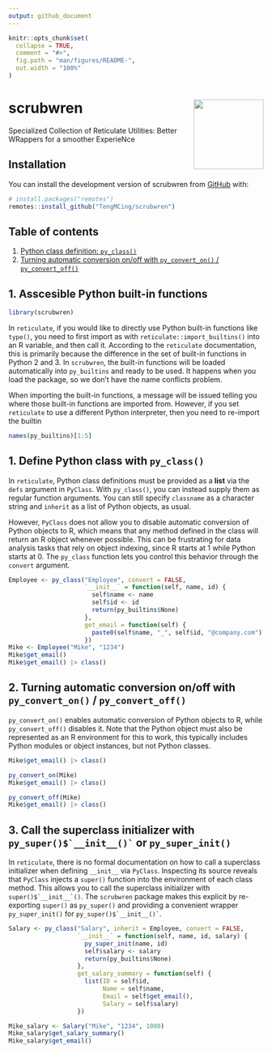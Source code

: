 ```yaml
---
output: github_document
---
```


<!-- README.md is generated from README.Rmd. Please edit that file -->

```r
knitr::opts_chunk$set(
  collapse = TRUE,
  comment = "#>",
  fig.path = "man/figures/README-",
  out.width = "100%"
)
```

# scrubwren <img src='man/figures/logo.png' align="right" height="138" />

<!-- badges: start -->
<!-- badges: end -->

Specialized Collection of Reticulate Utilities: Better WRappers for a smoother ExperieNce

## Installation

You can install the development version of scrubwren from [GitHub](https://github.com/) with:

``` r
# install.packages("remotes")
remotes::install_github("TengMCing/scrubwren")
```

## Table of contents



1. [Python class definition: `py_class()`](#1-python-class-definition-py_class)
2. [Turning automatic conversion on/off with `py_convert_on()` / `py_convert_off()`](#2-turning-automatic-conversion-onoff-with-py_convert_on--py_convert_off)

## 1. Asscesible Python built-in functions

```r
library(scrubwren)
```

In `reticulate`, if you would like to directly use Python built-in functions like `type()`, you need to first import as with `reticulate::import_builtins()` into an R variable, and then call it. According to the `reticulate` documentation, this is primarily because the difference in the set of built-in functions in Python 2 and 3. In `scrubwren`, the built-in functions will be loaded automatically into `py_builtins` and ready to be used. It happens when you load the package, so we don't have the name conflicts problem.

When importing the built-in functions, a message will be issued telling you where those built-in functions are imported from. However, if you set `reticulate` to use a different Python interpreter, then you need to re-import the builtin

```r
names(py_builtins)[1:5]
```


## 1. Define Python class with `py_class()`



In `reticulate`, Python class definitions must be provided as a **list** via the `defs` argument in `PyClass`. With `py_class()`, you can instead supply them as regular function arguments. You can still specify `classname` as a character string and `inherit` as a list of Python objects, as usual. 

However, `PyClass` does not allow you to disable automatic conversion of Python objects to R, which means that any method defined in the class will return an R object whenever possible. This can be frustrating for data analysis tasks that rely on object indexing, since R starts at 1 while Python starts at 0. The `py_class` function lets you control this behavior through the `convert` argument.


```r
Employee <- py_class("Employee", convert = FALSE,
                     `__init__` = function(self, name, id) {
                       self$name <- name
                       self$id <- id
                       return(py_builtins$None)
                     },
                     get_email = function(self) {
                       paste0(self$name, "_", self$id, "@company.com")
                     })
Mike <- Employee("Mike", "1234")
Mike$get_email()
Mike$get_email() |> class()
```


## 2. Turning automatic conversion on/off with `py_convert_on()` / `py_convert_off()` {#py-convert}

`py_convert_on()` enables automatic conversion of Python objects to R, while `py_convert_off()` disables it. Note that the Python object must also be represented as an R environment for this to work, this typically includes Python modules or object instances, but not Python classes.

```r
Mike$get_email() |> class()

py_convert_on(Mike)
Mike$get_email() |> class()

py_convert_off(Mike)
Mike$get_email() |> class()
```



## 3. Call the superclass initializer with `` py_super()$`__init__()` `` or `py_super_init()`

In `reticulate`, there is no formal documentation on how to call a superclass initializer when defining `__init__` via `PyClass`. Inspecting its source reveals that `PyClass` injects a `super()` function into the environment of each class method. This allows you to call the superclass initializer with ``super()$`__init__`()``. The `scrubwren` package makes this explicit by re-exporting `super()` as `py_super()` and providing a convenient wrapper `py_super_init()` for `` py_super()$`__init__()` ``.


```r
Salary <- py_class("Salary", inherit = Employee, convert = FALSE,
                   `__init__` = function(self, name, id, salary) {
                     py_super_init(name, id)
                     self$salary <- salary
                     return(py_builtins$None)
                   },
                   get_salary_summary = function(self) {
                     list(ID = self$id,
                          Name = self$name,
                          Email = self$get_email(),
                          Salary = self$salary)
                   })

Mike_salary <- Salary("Mike", "1234", 1000)
Mike_salary$get_salary_summary()
Mike_salary$get_email()
```

